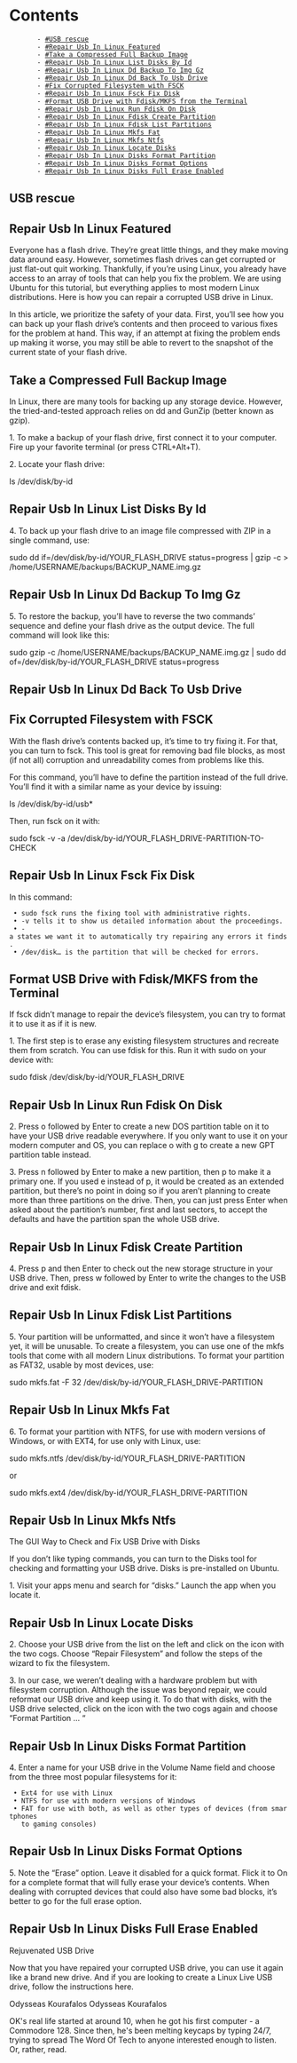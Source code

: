 = Contents =
        - [[#USB rescue]]
        - [[#Repair Usb In Linux Featured]]
        - [[#Take a Compressed Full Backup Image]]
        - [[#Repair Usb In Linux List Disks By Id]]
        - [[#Repair Usb In Linux Dd Backup To Img Gz]]
        - [[#Repair Usb In Linux Dd Back To Usb Drive]]
        - [[#Fix Corrupted Filesystem with FSCK]]
        - [[#Repair Usb In Linux Fsck Fix Disk]]
        - [[#Format USB Drive with Fdisk/MKFS from the Terminal]]
        - [[#Repair Usb In Linux Run Fdisk On Disk]]
        - [[#Repair Usb In Linux Fdisk Create Partition]]
        - [[#Repair Usb In Linux Fdisk List Partitions]]
        - [[#Repair Usb In Linux Mkfs Fat]]
        - [[#Repair Usb In Linux Mkfs Ntfs]]
        - [[#Repair Usb In Linux Locate Disks]]
        - [[#Repair Usb In Linux Disks Format Partition]]
        - [[#Repair Usb In Linux Disks Format Options]]
        - [[#Repair Usb In Linux Disks Full Erase Enabled]]

==USB rescue==


== Repair Usb In Linux Featured ==

Everyone has a flash drive. They’re great little things, and they make moving
data around easy. However, sometimes flash drives can get corrupted or just
flat-out quit working. Thankfully, if you’re using Linux, you already have
access to an array of tools that can help you fix the problem. We are using
Ubuntu for this tutorial, but everything applies to most modern Linux
distributions. Here is how you can repair a corrupted USB drive in Linux.

In this article, we prioritize the safety of your data. First, you’ll see how
you can back up your flash drive’s contents and then proceed to various fixes
for the problem at hand. This way, if an attempt at fixing the problem ends up
making it worse, you may still be able to revert to the snapshot of the current
state of your flash drive.

== Take a Compressed Full Backup Image ==

In Linux, there are many tools for backing up any storage device. However, the
tried-and-tested approach relies on dd and GunZip (better known as gzip).

1. To make a backup of your flash drive, first connect it to your computer.
Fire up your favorite terminal (or press CTRL+Alt+T).

2. Locate your flash drive:

ls /dev/disk/by-id

== Repair Usb In Linux List Disks By Id ==

4. To back up your flash drive to an image file compressed with ZIP in a single
command, use:

sudo dd if=/dev/disk/by-id/YOUR_FLASH_DRIVE status=progress | gzip -c > /home/USERNAME/backups/BACKUP_NAME.img.gz

== Repair Usb In Linux Dd Backup To Img Gz ==

5. To restore the backup, you’ll have to reverse the two commands’ sequence and
define your flash drive as the output device. The full command will look like
this:

sudo gzip -c /home/USERNAME/backups/BACKUP_NAME.img.gz | sudo dd of=/dev/disk/by-id/YOUR_FLASH_DRIVE status=progress

== Repair Usb In Linux Dd Back To Usb Drive ==

== Fix Corrupted Filesystem with FSCK ==

With the flash drive’s contents backed up, it’s time to try fixing it. For
that, you can turn to fsck. This tool is great for removing bad file blocks, as
most (if not all) corruption and unreadability comes from problems like this.

For this command, you’ll have to define the partition instead of the full
drive. You’ll find it with a similar name as your device by issuing:

ls /dev/disk/by-id/usb*

Then, run fsck on it with:

sudo fsck -v -a /dev/disk/by-id/YOUR_FLASH_DRIVE-PARTITION-TO-CHECK

== Repair Usb In Linux Fsck Fix Disk ==

In this command:

  • sudo fsck runs the fixing tool with administrative rights.
  • -v tells it to show us detailed information about the proceedings.
  • -a states we want it to automatically try repairing any errors it finds.
  • /dev/disk… is the partition that will be checked for errors.

== Format USB Drive with Fdisk/MKFS from the Terminal ==

If fsck didn’t manage to repair the device’s filesystem, you can try to format
it to use it as if it is new.

1. The first step is to erase any existing filesystem structures and recreate
them from scratch. You can use fdisk for this. Run it with sudo on your device
with:

sudo fdisk /dev/disk/by-id/YOUR_FLASH_DRIVE

== Repair Usb In Linux Run Fdisk On Disk ==

2. Press o followed by Enter to create a new DOS partition table on it to have
your USB drive readable everywhere. If you only want to use it on your modern
computer and OS, you can replace o with g to create a new GPT partition table
instead.

3. Press n followed by Enter to make a new partition, then p to make it a
primary one. If you used e instead of p, it would be created as an extended
partition, but there’s no point in doing so if you aren’t planning to create
more than three partitions on the drive. Then, you can just press Enter when
asked about the partition’s number, first and last sectors, to accept the
defaults and have the partition span the whole USB drive.

== Repair Usb In Linux Fdisk Create Partition ==

4. Press p and then Enter to check out the new storage structure in your USB
drive. Then, press w followed by Enter to write the changes to the USB drive
and exit fdisk.

== Repair Usb In Linux Fdisk List Partitions ==

5. Your partition will be unformatted, and since it won’t have a filesystem
yet, it will be unusable. To create a filesystem, you can use one of the mkfs
tools that come with all modern Linux distributions. To format your partition
as FAT32, usable by most devices, use:

sudo mkfs.fat -F 32 /dev/disk/by-id/YOUR_FLASH_DRIVE-PARTITION

== Repair Usb In Linux Mkfs Fat ==

6. To format your partition with NTFS, for use with modern versions of Windows,
or with EXT4, for use only with Linux, use:

sudo mkfs.ntfs /dev/disk/by-id/YOUR_FLASH_DRIVE-PARTITION

or

sudo mkfs.ext4 /dev/disk/by-id/YOUR_FLASH_DRIVE-PARTITION

== Repair Usb In Linux Mkfs Ntfs ==

The GUI Way to Check and Fix USB Drive with Disks

If you don’t like typing commands, you can turn to the Disks tool for checking
and formatting your USB drive. Disks is pre-installed on Ubuntu.

1. Visit your apps menu and search for “disks.” Launch the app when you locate
it.

== Repair Usb In Linux Locate Disks ==

2. Choose your USB drive from the list on the left and click on the icon with
the two cogs. Choose “Repair Filesystem” and follow the steps of the wizard to
fix the filesystem.

3. In our case, we weren’t dealing with a hardware problem but with filesystem
corruption. Although the issue was beyond repair, we could reformat our USB
drive and keep using it. To do that with disks, with the USB drive selected,
click on the icon with the two cogs again and choose “Format Partition … “

== Repair Usb In Linux Disks Format Partition ==

4. Enter a name for your USB drive in the Volume Name field and choose from the
three most popular filesystems for it:

  • Ext4 for use with Linux
  • NTFS for use with modern versions of Windows
  • FAT for use with both, as well as other types of devices (from smartphones
    to gaming consoles)

== Repair Usb In Linux Disks Format Options ==

5. Note the “Erase” option. Leave it disabled for a quick format. Flick it to
On for a complete format that will fully erase your device’s contents. When
dealing with corrupted devices that could also have some bad blocks, it’s
better to go for the full erase option.

== Repair Usb In Linux Disks Full Erase Enabled ==

Rejuvenated USB Drive

Now that you have repaired your corrupted USB drive, you can use it again like
a brand new drive. And if you are looking to create a Linux Live USB drive,
follow the instructions here.

Odysseas Kourafalos
Odysseas Kourafalos

OK's real life started at around 10, when he got his first computer - a
Commodore 128. Since then, he's been melting keycaps by typing 24/7, trying to
spread The Word Of Tech to anyone interested enough to listen. Or, rather,
read.
